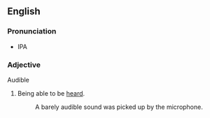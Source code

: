 ==English==
===Pronunciation===
*IPA
===Adjective===
Audible
# Being able to be [[heard]].
#:A barely audible sound was picked up by the microphone.